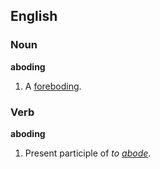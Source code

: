 ==English==

===Noun===
'''aboding'''

# {{obsolete}} A [[foreboding]].

===Verb===
'''aboding'''
# Present participle of ''to [[abode]]''.